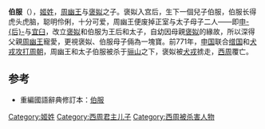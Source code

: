 {{expand|time=2008-10-5}}

'''伯服'''（{{bd|[[前779年|前779年]]||[[前771年|前771年]]|}}），[[姬姓|姬姓]]，[[周幽王|周幽王]]与[[褒姒|褒姒]]之子。褒姒入宫后，生下一個兒子伯服，伯服长得虎头虎脑，聪明伶俐，十分可爱，周幽王便废掉正室与太子母子二人——即[[申后|申-{后}-]]与[[周平王|宜臼]]，改立[[褒姒|褒姒]]和伯服为王后和太子，自幼因母親[[褒姒|褒姒]]的緣故，所以深得父親[[周幽王|周幽王]]寵愛，更視褒姒、伯服母子倆為一塊寶。前771年，[[申国|申国]]联合[[缯国|缯国]]和[[犬戎|犬戎]][[犬戎攻周之戰|攻打周朝]]，周幽王和太子伯服被杀于[[骊山|骊山]]之下，褒姒被[[犬戎|犬戎]]掳走，[[西周|西周]]覆亡。

==参考==
* 重編國語辭典修訂本：[http://www.nlcsearch.moe.gov.tw/EDMS/admin/dict1/dict/2/m_1127.html 伯服]{{dead link|date=2017年11月 |bot=InternetArchiveBot |fix-attempted=yes }}

[[Category:姬姓|Category:姬姓]]
[[Category:西周君主儿子|Category:西周君主儿子]]
[[Category:西周被杀害人物|Category:西周被杀害人物]]